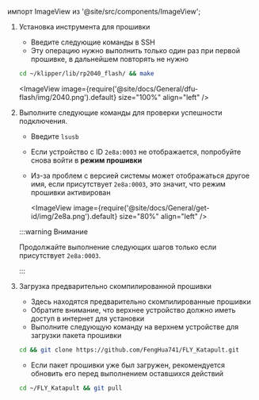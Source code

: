 импорт ImageView из '@site/src/components/ImageView';

1. Установка инструмента для прошивки

    * Введите следующие команды в SSH
    * Эту операцию нужно выполнить только один раз при первой прошивке, в дальнейшем повторять не нужно
    ```bash
    cd ~/klipper/lib/rp2040_flash/ && make
    ```
    <ImageView image={require('@site/docs/General/dfu-flash/img/2040.png').default} size="100%" align="left" />

2. Выполните следующие команды для проверки успешности подключения.

    * Введите `lsusb`
    * Если устройство с ID `2e8a:0003` не отображается, попробуйте снова войти в **режим прошивки**
    * Из-за проблем с версией системы может отображаться другое имя, если присутствует `2e8a:0003`, это значит, что режим прошивки активирован

        <ImageView image={require('@site/docs/General/get-id/img/2e8a.png').default} size="80%" align="left" /> 

    :::warning Внимание

    Продолжайте выполнение следующих шагов только если присутствует `2e8a:0003`.

    :::

3. Загрузка предварительно скомпилированной прошивки

    * Здесь находятся предварительно скомпилированные прошивки
    * Обратите внимание, что верхнее устройство должно иметь доступ в интернет для установки
    * Выполните следующую команду на верхнем устройстве для загрузки пакета прошивки

    ```bash
    cd && git clone https://github.com/FengHua741/FLY_Katapult.git
    ```

    * Если пакет прошивки уже был загружен, рекомендуется обновить его перед выполнением оставшихся действий

    ```bash
    cd ~/FLY_Katapult && git pull
    ```